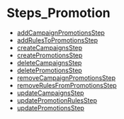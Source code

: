 
# Steps\_Promotion

- [addCampaignPromotionsStep](../../functions/core_flows.addCampaignPromotionsStep/page.mdx)
- [addRulesToPromotionsStep](../../functions/core_flows.addRulesToPromotionsStep/page.mdx)
- [createCampaignsStep](../../functions/core_flows.createCampaignsStep/page.mdx)
- [createPromotionsStep](../../functions/core_flows.createPromotionsStep/page.mdx)
- [deleteCampaignsStep](../../functions/core_flows.deleteCampaignsStep/page.mdx)
- [deletePromotionsStep](../../functions/core_flows.deletePromotionsStep/page.mdx)
- [removeCampaignPromotionsStep](../../functions/core_flows.removeCampaignPromotionsStep/page.mdx)
- [removeRulesFromPromotionsStep](../../functions/core_flows.removeRulesFromPromotionsStep/page.mdx)
- [updateCampaignsStep](../../functions/core_flows.updateCampaignsStep/page.mdx)
- [updatePromotionRulesStep](../../functions/core_flows.updatePromotionRulesStep/page.mdx)
- [updatePromotionsStep](../../functions/core_flows.updatePromotionsStep/page.mdx)
